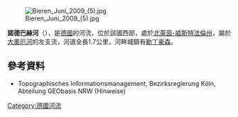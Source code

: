 {{Onesource|time=2020-08-11T04:41:57+00:00}}
{{Coord|52|15|5.89|N|8|31|39.25|E|display=title}}
[[Image:Bieren_Juni_2009_(5).jpg|right]]

'''諾德巴赫河'''（{{lang-de|Nordbach}}），是[[德國|德國]]的河流，位於該國西部，處於[[北萊茵-威斯特法倫州|北萊茵-威斯特法倫州]]，屬於[[大奧厄河_(威悉河支流)|大奧厄河]]的左支流，河道全長1.7公里，河畔城鎮有[[勒丁豪森|勒丁豪森]]。

==參考資料==
* Topographisches Informationsmanagement, Bezirksregierung Köln, Abteilung GEObasis NRW (Hinweise)

{{Germany-geo-stub}}
[[Category:德國河流|Category:德國河流]]